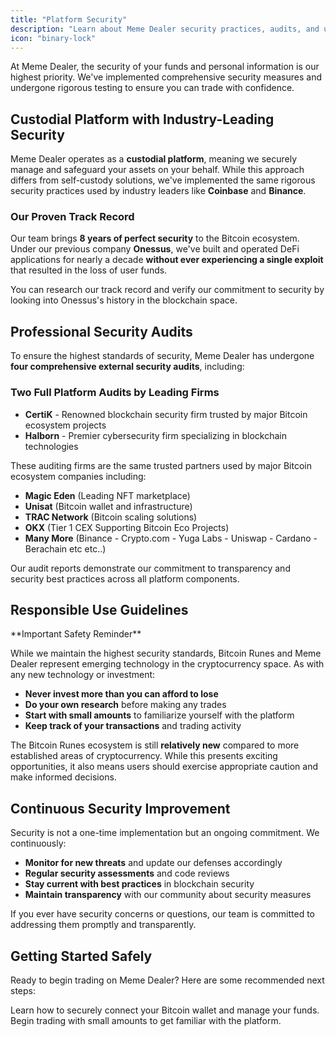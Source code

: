 ```yaml
---
title: "Platform Security"
description: "Learn about Meme Dealer security practices, audits, and user safety measures"
icon: "binary-lock"
---
```


At Meme Dealer, the security of your funds and personal information is our highest priority. We've implemented comprehensive security measures and undergone rigorous testing to ensure you can trade with confidence.

## Custodial Platform with Industry-Leading Security

Meme Dealer operates as a **custodial platform**, meaning we securely manage and safeguard your assets on your behalf. While this approach differs from self-custody solutions, we've implemented the same rigorous security practices used by industry leaders like **Coinbase** and **Binance**.

### Our Proven Track Record

Our team brings **8 years of perfect security** to the Bitcoin ecosystem. Under our previous company **Onessus**, we've built and operated DeFi applications for nearly a decade **without ever experiencing a single exploit** that resulted in the loss of user funds.

<Info>
You can research our track record and verify our commitment to security by looking into Onessus's history in the blockchain space.
</Info>

## Professional Security Audits

To ensure the highest standards of security, Meme Dealer has undergone **four comprehensive external security audits**, including:

### Two Full Platform Audits by Leading Firms

- **CertiK** - Renowned blockchain security firm trusted by major Bitcoin ecosystem projects
- **Halborn** - Premier cybersecurity firm specializing in blockchain technologies

These auditing firms are the same trusted partners used by major Bitcoin ecosystem companies including:
- **Magic Eden** (Leading NFT marketplace)
- **Unisat** (Bitcoin wallet and infrastructure)
- **TRAC Network** (Bitcoin scaling solutions)
- **OKX** (Tier 1 CEX Supporting Bitcoin Eco Projects)
- **Many More** (Binance - Crypto.com - Yuga Labs - Uniswap - Cardano - Berachain etc etc..)

<Tip>
Our audit reports demonstrate our commitment to transparency and security best practices across all platform components.
</Tip>

## Responsible Use Guidelines

<Warning>
**Important Safety Reminder**

While we maintain the highest security standards, Bitcoin Runes and Meme Dealer represent emerging technology in the cryptocurrency space. As with any new technology or investment:

- **Never invest more than you can afford to lose**
- **Do your own research** before making any trades
- **Start with small amounts** to familiarize yourself with the platform
- **Keep track of your transactions** and trading activity
</Warning>

The Bitcoin Runes ecosystem is still **relatively new** compared to more established areas of cryptocurrency. While this presents exciting opportunities, it also means users should exercise appropriate caution and make informed decisions.

## Continuous Security Improvement

Security is not a one-time implementation but an ongoing commitment. We continuously:

- **Monitor for new threats** and update our defenses accordingly
- **Regular security assessments** and code reviews
- **Stay current with best practices** in blockchain security
- **Maintain transparency** with our community about security measures

<Info>
If you ever have security concerns or questions, our team is committed to addressing them promptly and transparently.
</Info>

## Getting Started Safely

Ready to begin trading on Meme Dealer? Here are some recommended next steps:

<CardGroup cols={2}>
  <Card
    title="Connect Your Wallet"
    icon="wallet"
    href="/essentials/wallet"
  >
    Learn how to securely connect your Bitcoin wallet and manage your funds.
  </Card>
  <Card
    title="Start Swapping"
    icon="repeat"
    href="/essentials/swapping"
  >
    Begin trading with small amounts to get familiar with the platform.
  </Card>
</CardGroup>
